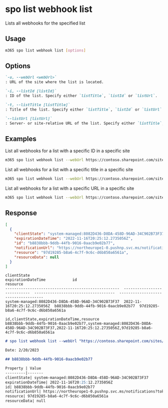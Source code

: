 
# spo list webhook list

Lists all webhooks for the specified list

## Usage

```sh
m365 spo list webhook list [options]
```

## Options

```md defintion-list
`-u, --webUrl <webUrl>`
: URL of the site where the list is located.

`-i, --listId [listId]`
: ID of the list. Specify either `listTitle`, `listId` or `listUrl`.

`-t, --listTitle [listTitle]`
: Title of the list. Specify either `listTitle`, `listId` or `listUrl`.

`--listUrl [listUrl]`
: Server- or site-relative URL of the list. Specify either `listTitle`, `listId` or `listUrl`.
```

<Global />

## Examples

List all webhooks for a list with a specific ID in a specific site

```sh
m365 spo list webhook list --webUrl https://contoso.sharepoint.com/sites/project-x --listId 0cd891ef-afce-4e55-b836-fce03286cccf
```

List all webhooks for a list with a specific title in a specific site

```sh
m365 spo list webhook list --webUrl https://contoso.sharepoint.com/sites/project-x --listTitle Documents
```

List all webhooks for a list with a specific URL in a specific site

```sh
m365 spo list webhook list --webUrl https://contoso.sharepoint.com/sites/project-x --listUrl '/sites/project-x/Documents'
```

## Response

<Tabs>
  <TabItem value="json" label="JSON">

  ```json
  [
    {
      "clientState": "system-managed:8082D436-D8DA-458D-96AD-34C902B73F37",
      "expirationDateTime": "2022-11-16T20:25:12.2735056Z",
      "id": "b8838bbb-9ddb-44fb-9016-0aacb9e02b77",
      "notificationUrl": "https://northeurope1-0.pushnp.svc.ms/notifications?token=1e263e06-4bea-4da1-9f9f-5c8f713eef76",
      "resource": "97d19285-b8a6-4c7f-9c6c-d6b850a6561a",
      "resourceData": null
    }
  ]
  ```

  </TabItem>
  <TabItem value="text" label="Text">

  ```text
  clientState                                          expirationDateTime            id                                    resource
  ---------------------------------------------------  ----------------------------  ------------------------------------  ------------------------------------
  system-managed:8082D436-D8DA-458D-96AD-34C902B73F37  2022-11-16T20:25:12.2735056Z  b8838bbb-9ddb-44fb-9016-0aacb9e02b77  97d19285-b8a6-4c7f-9c6c-d6b850a6561a
  ```

  </TabItem>
  <TabItem value="csv" label="CSV">

  ```csv
  id,clientState,expirationDateTime,resource
  b8838bbb-9ddb-44fb-9016-0aacb9e02b77,system-managed:8082D436-D8DA-458D-96AD-34C902B73F37,2022-11-16T20:25:12.2735056Z,97d19285-b8a6-4c7f-9c6c-d6b850a6561a
  ```

  </TabItem>
  <TabItem value="md" label="Markdown">

  ```md
  # spo list webhook list --webUrl "https://contoso.sharepoint.com/sites/project-x" --listTitle "Documents"

  Date: 2/20/2023

  ## b8838bbb-9ddb-44fb-9016-0aacb9e02b77

  Property | Value
  ---------|-------
  clientState| system-managed:8082D436-D8DA-458D-96AD-34C902B73F37
  expirationDateTime| 2022-11-16T20:25:12.2735056Z
  id| b8838bbb-9ddb-44fb-9016-0aacb9e02b77
  notificationUrl| https://northeurope1-0.pushnp.svc.ms/notifications?token=1e263e06-4bea-4db1-9f9f-5c8f713eef76
  resource| 97d19285-b8a6-4c7f-9c6c-d6b850a6561a
  resourceData| null
  ```

  </TabItem>
</Tabs>
